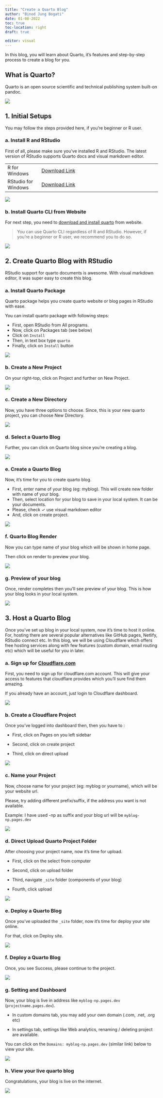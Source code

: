 ```yaml
---
title: "Create a Quarto Blog"
author: "Binod Jung Bogati"
date: 01-08-2022
toc: true
toc-location: right
draft: true

editor: visual
---
```


In this blog, you will learn about Quarto, it's features and step-by-step process to create a blog for you.

## What is Quarto?

Quarto is an open source scientific and technical publishing system built-on pandoc.

![](images/intro-quarto.jpg)

## 1. Initial Setups

You may follow the steps provided here, if you're beginner or R user.

### a. Install R and RStudio

First of all, please make sure you've installed R and RStudio. The latest version of RStudio supports Quarto docs and visual markdown editor.

|                     |                                                                                              |
|----------------|--------------------------------------------------------|
| R for Windows       | [Download Link](https://cran.r-project.org/bin/windows/base/){rel="nofollow"}                |
| RStudio for Windows | [Download Link](https://www.rstudio.com/products/rstudio/download/#download){rel="nofollow"} |

![](images/install-r-rstudio.jpg)

### b. Install Quarto CLI from Website

For next step, you need to [download and install quarto](https://quarto.org/docs/get-started/){rel="nofollow"} from website.

> You can use Quarto CLI regardless of R and RStudio. However, if you're a beginner or R user, we recommend you to do so.

![](images/download-quarto-cli.jpg)

## 2. Create Quarto Blog with RStudio

RStudio support for quarto documents is awesome. With visual markdown editor, it was super easy to create this blog.

### a. Install Quarto Package

Quarto package helps you create quarto website or blog pages in RStudio with ease.

You can install quarto package with following steps:

-   First, open RStudio from All programs.
-   Now, click on Packages tab (see below)
-   Click on `Install`
-   Then, in text box type `quarto`
-   Finally, click on `Install` button

![](images/install-quarto-package.jpg)

### b. Create a New Project

On your right-top, click on Project and further on New Project.

![](images/new-quarto-project.jpg)

### c. Create a New Directory

Now, you have three options to choose. Since, this is your new quarto project, you can choose New Directory.

![](images/new-directory-create.jpg)

### d. Select a Quarto Blog

Further, you can click on Quarto blog since you're creating a blog.

![](images/quarto-blog-click.jpg)

### e. Create a Quarto Blog

Now, it's time for you to create quarto blog.

-   First, enter name of your blog (eg: myblog). This will create new folder with name of your blog.
-   Then, select location for your blog to save in your local system. It can be your documents.
-   Please, check ✓ use visual markdown editor
-   And, click on create project.

![](images/create-quarto-blog-5.jpg)

### f. Quarto Blog Render

Now you can type name of your blog which will be shown in home page.

Then click on render to preview your blog.

![](images/quarto-blog-render.jpg)

### g. Preview of your blog

Once, render completes then you'll see preview of your blog. This is how your blog looks in your local system.

![](images/quarto-index-page.png)

## 3. Host a Quarto Blog

Once you've set up blog in your local system, now it's time to host it online. For, hosting there are several popular alternatives like GitHub pages, Netlify, RStudio connect etc. In this blog, we will be using Cloudflare which offers free hosting services along with few features (custom domain, email routing etc) which will be useful for you in later.

### a. Sign up for [Cloudflare.com](https://dash.cloudflare.com/sign-up)

First, you need to sign up for cloudflare.com account. This will give your access to features that cloudflare provides which you'll sure find them amazing.

If you already have an account, just login to Cloudflare dashboard.

![](images/signup-cloudflare-account.jpg)

### b. Create a Cloudflare Project

Once you've logged into dashboard then, then you have to :

-   First, click on Pages on you left sidebar

-   Second, click on create project

-   Third, click on direct upload

![](images/create-cloudflare-pages-project.jpg)

### c. Name your Project

Now, choose name for your project (eg: myblog or yourname), which will be your website url.

Please, try adding different prefix/suffix, if the address you want is not available.

Example: I have used -np as suffix and your blog url will be `myblog-np.pages.dev`

![](images/create-cloudflare-project.jpg)

### d. Direct Upload Quarto Project Folder

After choosing your project name, now it's time for upload.

-   First, click on the select from computer

-   Second, click on upload folder

-   Third, navigate `_site` folder (components of your blog)

-   Fourth, click upload

![](images/upload-quarto-project-folder.jpg)

### e. Deploy a Quarto Blog

Once you've uploaded the `_site` folder, now it's time for deploy your site online.

For that, click on Deploy site.

![](images/deploy-quarto-blog-cloudflare.jpg)

### f. Deploy a Quarto Blog

Once, you see Success, please continue to the project.

![](images/deploy-quarto-blog-success.jpg)

### g. Setting and Dashboard

Now, your blog is live in address like `myblog-np.pages.dev` (`projectname.pages.dev`).

-   In custom domains tab, you may add your own domain (.com, .net, .org etc)

-   In settings tab, settings like Web analytics, renaming / deleting project are available.

You can click on the `Domains: myblog-np.pages.dev` (similar link) below to view your site.

![](images/cloudflare-pages-dashboard.jpg)

### h. View your live quarto blog

Congratulations, your blog is live on the internet.

![](images/live-quarto-blog.png)
